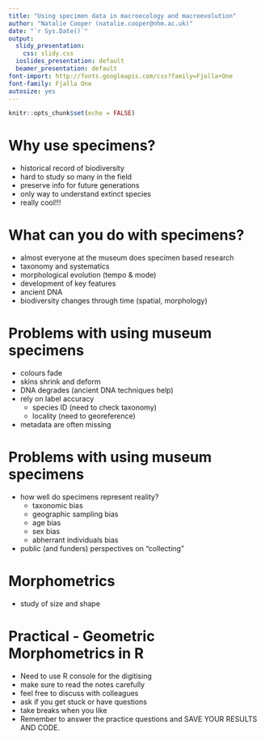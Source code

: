 ```yaml
---
title: "Using specimen data in macroecology and macroevolution"
author: "Natalie Cooper (natalie.cooper@nhm.ac.uk)"
date: "`r Sys.Date()`"
output:
  slidy_presentation:
    css: slidy.css
  ioslides_presentation: default
  beamer_presentation: default
font-import: http://fonts.googleapis.com/css?family=Fjalla+One
font-family: Fjalla One
autosize: yes
---
```


```r
knitr::opts_chunk$set(echo = FALSE)
```

# Why use specimens?

- historical record of biodiversity
- hard to study so many in the field
- preserve info for future generations
- only way to understand extinct species 
- really cool!!!

# What can you do with specimens?

- almost everyone at the museum does specimen based research
- taxonomy and systematics
- morphological evolution (tempo & mode)
- development of key features 
- ancient DNA
- biodiversity changes through time (spatial, morphology)

# Problems with using museum specimens

- colours fade
- skins shrink and deform
- DNA degrades (ancient DNA techniques help)
- rely on label accuracy
    + species ID (need to check taxonomy)
    + locality (need to georeference)
- metadata are often missing

# Problems with using museum specimens

- how well do specimens represent reality?
    + taxonomic bias
    + geographic sampling bias
    + age bias
    + sex bias
    + abherrant individuals bias
- public (and funders) perspectives on "collecting"

# Morphometrics

- study of size and shape

    
# Practical - Geometric Morphometrics in R

- Need to use R console for the digitising
- make sure to read the notes carefully
- feel free to discuss with colleagues
- ask if you get stuck or have questions
- take breaks when you like
- Remember to answer the practice questions and SAVE YOUR RESULTS AND CODE.
